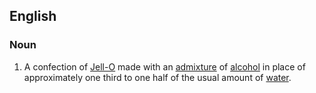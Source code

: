 ==English==

===Noun===
{{wikipedia}}
{{en-noun|head=[[Jell-O]] [[shot]]}}
# A confection of [[Jell-O]] made with an [[admixture]] of [[alcohol]] in place of approximately one third to one half of the usual amount of [[water]].
